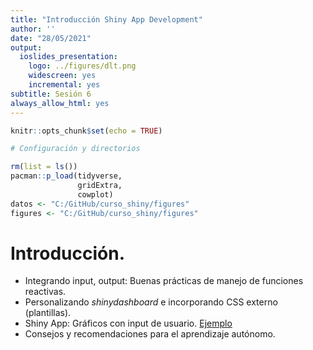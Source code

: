 ```yaml
---
title: "Introducción Shiny App Development"
author: ''
date: "28/05/2021"
output:
  ioslides_presentation:
    logo: ../figures/dlt.png
    widescreen: yes
    incremental: yes
subtitle: Sesión 6
always_allow_html: yes
---
```


```r
knitr::opts_chunk$set(echo = TRUE)
```

```r
# Configuración y directorios

rm(list = ls())
pacman::p_load(tidyverse,
               gridExtra,
               cowplot)
datos <- "C:/GitHub/curso_shiny/figures"
figures <- "C:/GitHub/curso_shiny/figures"
```

# Introducción.

* Integrando input, output: Buenas prácticas de manejo de funciones reactivas.
* Personalizando *shinydashboard* e incorporando CSS externo (plantillas).
* Shiny App: Gráficos con input de usuario. [Ejemplo](https://diego-lopezt.shinyapps.io/Mapas_ENSANUT/)
* Consejos y recomendaciones para el aprendizaje autónomo.